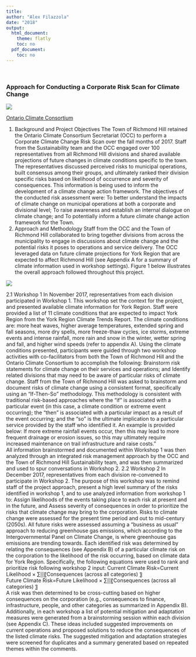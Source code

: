 ```yaml
---
title:
author: "Alex Filazzola"
date: "2018"
output:
  html_document:
    theme: flatly
    toc: no
  pdf_document:
    toc: no
---
```

<br>  

### Approach for Conducting a Corporate Risk Scan for Climate Change


![](./OCClogo.PNG)

[Ontario Climate Consortium](https://climateconnections.ca/)  

1.   Background and Project Objectives
The Town of Richmond Hill retained the Ontario Climate Consortium Secretariat (OCC) to perform a Corporate Climate Change Risk Scan over the fall months of 2017. Staff from the Sustainability team and the OCC engaged over 100 representatives from all Richmond Hill divisions and shared available projections of future changes in climate conditions specific to the town. The representatives discussed perceived risks to municipal operations, built consensus among their groups, and ultimately ranked their division specific risks based on likelihood of occurrence and severity of consequences. This information is being used to inform the development of a climate change action framework.
The objectives of the conducted risk assessment were:
	To better understand the impacts of climate change on municipal operations at both a corporate and divisional level;
	To raise awareness and establish an internal dialogue on climate change; and
	To potentially inform a future climate change action framework for the Town.
2.   Approach and Methodology
Staff from the OCC and the Town of Richmond Hill collaborated to bring together divisions from across the municipality to engage in discussions about climate change and the potential risks it poses to operations and service delivery. The OCC leveraged data on future climate projections for York Region that are expected to affect Richmond Hill (see Appendix A for a summary of climate information used in workshop settings).  Figure 1 below illustrates the overall approach followed throughout this project.
 
![](./workflowfigure.jpg)

2.1   Workshop 1
In November 2017, representatives from each division participated in Workshop 1. This workshop set the context for the project, and presented available climate information for York Region. Staff were provided a list of 11 climate conditions that are expected to impact York Region from the York Region Climate Trends Report. The climate conditions are: more heat waves, higher average temperatures, extended spring and fall seasons, more dry spells, more freeze-thaw cycles, ice storms, extreme events and intense rainfall, more rain and snow in the winter, wetter spring and fall, and higher wind speeds (refer to appendix A).  Using the climate conditions presented, participants were guided through two workshop activities with co-facilitators from both the Town of Richmond Hill and the Ontario Climate Consortium to accomplish the following:
	Brainstorm risk statements for climate change on their services and operations; and
	Identify related divisions that may need to be aware of particular risks of climate change.
Staff from the Town of Richmond Hill was asked to brainstorm and document risks of climate change using a consistent format, specifically using an “If-Then-So” methodology. This methodology is consistent with traditional risk-based approaches where the “if” is associated with a particular event (in this case, a climate condition or extreme event occurring); the “then” is associated with a particular impact as a result of the event occurring; and the “so” is the ultimate implication to a particular service provided by the staff who identified it. An example is provided below:
If more extreme rainfall events occur, then this may lead to more frequent drainage or erosion issues, so this may ultimately require increased maintenance on trail infrastructure and raise costs.”  
All information brainstormed and documented within Workshop 1 was then analyzed through an integrated risk management approach by the OCC and the Town of Richmond Hill Sustainability team, and was then summarized and used to spur conversations in Workshop 2. 
2.2   Workshop 2
In December 2017, representatives from each division re-convened to participate in Workshop 2. The purpose of this workshop was to remind staff of the project approach, present a high level summary of the risks identified in workshop 1, and to use analyzed information from workshop 1 to:
	Assign likelihoods of the events taking place to each risk at present and in the future, and 
	Assess severity of consequences in order to prioritize the risks that climate change may bring to the corporation. 
Risks to climate change were assessed for the present time period and out to mid-century (2050s). All future risks were assessed assuming a “business as usual” approach to reducing greenhouse gas emissions, which according to the Intergovernmental Panel on Climate Change, is where greenhouse gas emissions are trending towards. Each identified risk was determined by relating the consequences (see Appendix B) of a particular climate risk on the corporation to the likelihood of the risk occurring, based on climate data for York Region. Specifically, the following equations were used to rank and prioritize risk following workshop 2 input: 
Current Climate Risk=Current Likelihood × ∑▒〖Consequences (across all categories) 〗  
Future Climate Risk=Future Likelihood × ∑▒〖Consequences (across all categories)  〗  
A risk was then determined to be cross-cutting based on higher consequences on the corporation (e.g., consequences to finance, infrastructure, people, and other categories as summarized in Appendix B). 
Additionally, in each workshop a list of potential mitigation and adaptation measures were generated from a brainstorming session within each division (see Appendix C). These ideas included suggested improvements on current operations and proposed solutions to reduce the consequences of the listed climate risks. The suggested mitigation and adaptation strategies were screened for duplicates and a summary generated based on repeated themes within the comments. 
